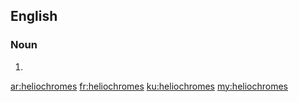 ==English==

===Noun===
{{head|en}}

# {{plural of|heliochrome}}

[[ar:heliochromes]]
[[fr:heliochromes]]
[[ku:heliochromes]]
[[my:heliochromes]]